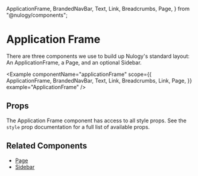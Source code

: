   ApplicationFrame,
  BrandedNavBar,
  Text,
  Link,
  Breadcrumbs,
  Page,
} from "@nulogy/components";

# Application Frame

There are three components we use to build up Nulogy's standard layout: An ApplicationFrame, a Page, and an optional Sidebar.

<Example
  componentName="applicationFrame"
  scope={{
    ApplicationFrame,
    BrandedNavBar,
    Text,
    Link,
    Breadcrumbs,
    Link,
    Page,
  }}
  example="ApplicationFrame"
/>

## Props

<PropsTable propsConfig={config.props} />

The Application Frame component has access to all style props. See the `style` prop documentation for a full list of available props.

## Related Components

- [Page](/page)
- [Sidebar](/sidebar)

